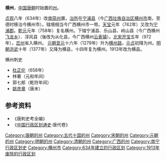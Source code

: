 '''横州'''，[[中国|中国]][[唐朝|唐朝]]时始置的[[州|州]]。

[[貞觀_(唐朝)|贞观]]八年（634年）改[[南简州|南简州]]置，[[治所|治所]]在[[宁浦县|宁浦县]]（今[[广西壮族自治区|广西壮族自治区]][[横州市|横州市]]南，至德时移治今横州市）。辖境相当今广西横州市一带。[[天宝_(唐朝)|天宝]]元年（742年）又改为[[宁浦郡|宁浦郡]]。[[乾元_(唐朝)|乾元]]元年（758年）复名横州。下辖宁浦县、乐山县、岭山县（今广西横州[[飞龙乡|飞龙乡]]）、淳风县（後改为从化县，今广西横州[[云表镇|云表镇]]）。[[北宋|北宋]][[开宝|开宝]]五年（972年），[[峦州|峦州]]省入横州。 [[元朝|元朝]][[至元_(忽必烈)|至元]]十六年（1279年）升为[[横州路|横州路]]，[[元贞|元贞]]初降为州。[[明朝|明朝]][[洪武|洪武]]十年（1377年）又降为横县，十四年复为横州。1913年改为横县。

;横州刺史
* [[杜正伦|杜正伦]]（658年）
* 林著（元和年间）
* 郭七郎（乾符年间）
* [[姚彦章|姚彦章]]（唐末）

== 参考资料 ==
*《唐刺史考全编》
*《[[中国行政区划通史|中国行政区划通史]]·唐代卷》

{{唐朝行政區劃|nocat}}
{{十國行政區劃|nocat}}
{{北宋行政区划|nocat}}
{{南宋行政区划|nocat}}
{{广西行政区划小作品}}
{{DEFAULTSORT:H}}
[[Category:唐朝的州|Category:唐朝的州]]
[[Category:五代十国的州|Category:五代十国的州]]
[[Category:宋朝的州|Category:宋朝的州]]
[[Category:元朝的州|Category:元朝的州]]
[[Category:明朝的州|Category:明朝的州]]
[[Category:清朝的州|Category:清朝的州]]
[[Category:广西的州|Category:广西的州]]
[[Category:南宁行政区划史|Category:南宁行政区划史]]
[[Category:横州市|Category:横州市]]
[[Category:634年建立的行政区划|Category:634年建立的行政区划]]
[[Category:1913年废除的行政区划|Category:1913年废除的行政区划]]